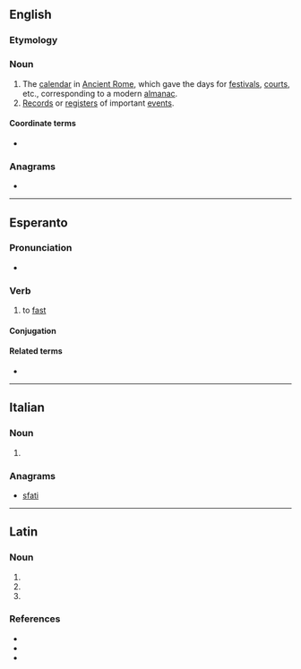 ==English==

===Etymology===
{{bor|en|la||withtext=1}}

===Noun===
{{en-plural noun}}

# The [[calendar]] in [[Ancient Rome]], which gave the days for [[festival]]s, [[court]]s, etc., corresponding to a modern [[almanac]].
# [[record|Records]] or [[register]]s of important [[event]]s.

====Coordinate terms====
* {{l|en|nefasti}}

{{Webster 1913}}

===Anagrams===
* {{anagrams|en|Fiats|fiats}}

----

==Esperanto==

===Pronunciation===
* {{IPA|/ˈfasti/|lang=eo}}

===Verb===
{{eo-head}}

# to [[fast]]

====Conjugation====
{{eo-conj|intr=yes}}

====Related terms====
* {{l|eo|fasto}}

----

==Italian==

===Noun===
{{head|it|noun plural form|g=m}}

# {{plural of|fasto|lang=it}}

===Anagrams===
* [[sfati#Italian|sfati]]

----

==Latin==

===Noun===
{{la-noun-form|fastī}}

# {{inflection of|fastus||nom|p|lang=la}}
# {{inflection of|fastus||gen|s|lang=la}}
# {{inflection of|fastus||voc|p|lang=la}}

===References===
* {{R:L&S}}
* {{R:Gaffiot}}
* {{R:M&A}}